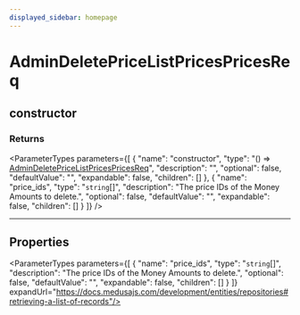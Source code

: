 ```yaml
---
displayed_sidebar: homepage
---
```



# AdminDeletePriceListPricesPricesReq

## constructor

### Returns

<ParameterTypes parameters={[
  {
    "name": "constructor",
    "type": "() => [AdminDeletePriceListPricesPricesReq](medusa.AdminDeletePriceListPricesPricesReq.mdx)",
    "description": "",
    "optional": false,
    "defaultValue": "",
    "expandable": false,
    "children": []
  },
  {
    "name": "price_ids",
    "type": "`string`[]",
    "description": "The price IDs of the Money Amounts to delete.",
    "optional": false,
    "defaultValue": "",
    "expandable": false,
    "children": []
  }
]} />

___

## Properties

<ParameterTypes parameters={[
  {
    "name": "price_ids",
    "type": "`string`[]",
    "description": "The price IDs of the Money Amounts to delete.",
    "optional": false,
    "defaultValue": "",
    "expandable": false,
    "children": []
  }
]} expandUrl="https://docs.medusajs.com/development/entities/repositories#retrieving-a-list-of-records"/>
